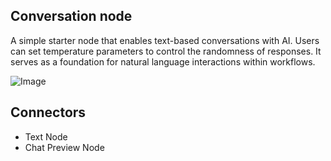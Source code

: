 ## Conversation node

A simple starter node that enables text-based conversations with AI. Users can set temperature parameters to control the randomness of responses. It serves as a foundation for natural language interactions within workflows.

![Image](https://res.cloudinary.com/dvu6ueq2b/image/upload/v1755727577/Docs%20images/con-node_gwsxem.png)

## Connectors

- Text Node
- Chat Preview Node
